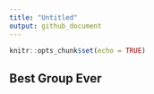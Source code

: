 ```yaml
---
title: "Untitled"
output: github_document
---
```


```r
knitr::opts_chunk$set(echo = TRUE)
```

## Best Group Ever
